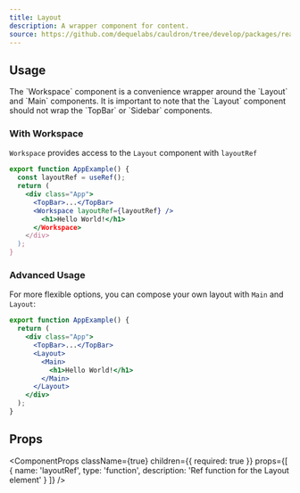 ```yaml
---
title: Layout
description: A wrapper component for content.
source: https://github.com/dequelabs/cauldron/tree/develop/packages/react/src/components/Layout/index.tsx
---
```



## Usage

<Note>
  The `Workspace` component is a convenience wrapper around the `Layout` and `Main` components. It is important to note that the `Layout` component should not wrap the `TopBar` or `Sidebar` components.
</Note>

### With Workspace

`Workspace` provides access to the `Layout` component with `layoutRef`

```jsx
export function AppExample() {
  const layoutRef = useRef();
  return (
    <div class="App">
      <TopBar>...</TopBar>
      <Workspace layoutRef={layoutRef} />
        <h1>Hello World!</h1>
      </Workspace>
    </div>
  );
}
```

### Advanced Usage

For more flexible options, you can compose your own layout with `Main` and `Layout`:

```jsx
export function AppExample() {
  return (
    <div class="App">
      <TopBar>...</TopBar>
      <Layout>
        <Main>
          <h1>Hello World!</h1>
        </Main>
      </Layout>
    </div>
  );
}
```

## Props
<ComponentProps className={true} children={{ required: true }} props={[
  {
    name: 'layoutRef',
    type: 'function',
    description: 'Ref function for the Layout element'
  }
]} />